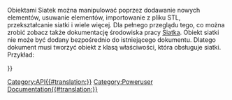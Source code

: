 <languages/>

{{VeryImportantMessage
|''(listopad 2018 r.)'' Informacje te mogą być niekompletne i nieaktualne. Najnowsze API - patrz [https://www.freecadweb.org/api dokumentacja API generowana automatycznie].}}

Obiektami Siatek można manipulować poprzez dodawanie nowych elementów, usuwanie elementów, importowanie z pliku STL, przekształcanie siatki i wiele więcej. Dla pełnego przeglądu tego, co można zrobić zobacz także dokumentację środowiska pracy [[Mesh_Workbench/pl|Siatka]]. Obiekt siatki nie może być dodany bezpośrednio do istniejącego dokumentu. Dlatego dokument musi tworzyć obiekt z klasą właściwości, która obsługuje siatki. Przykład:

{{Code|code=
m = Mesh.Mesh()
... # Operowanie siatką
d = FreeCAD.activeDocument() # Uzyskaj dostęp do aktywnego dokumentu
f = d.addObject("Mesh::Feature", "Mesh") # Utwórz cechę siatki
f.Mesh = m # Przypisanie obiektu siatki do właściwości wewnętrznej
d.recompute()
}}


{{APIFunction|addFacet|Facet|Dodaje wielokąt do siatki| }}
{{APIFunction|addFacets|list|Dodaje listę wielokątów do siatki| }}
{{APIFunction|addMesh|Mesh|Łączy tą siatkę z inną siatką.| }}
{{APIFunction|clear| |Oczyszcza siatkę| }}
{{APIFunction|coarsen| |Zmniejsza gęstość siatki| }}
{{APIFunction|collapseEdge|Edge|Usuwa krawędź i oba wielokąt, które dzielą tę krawędź| }}
{{APIFunction|collapseFacet|Facet|Usuwa wielokąt z siatki| }}
{{APIFunction|collapseFacets|list|Usuwa listę wielokątów z siatki| }}
{{APIFunction|copy| |Tworzy kopię siatki|obiekt siatki}}
{{APIFunction|countComponents| |Uzyskaj liczbę obszarów niezależnych topologicznie|integer}}
{{APIFunction|countNonUniformOrientedFacets| |Uzyskaj liczbę nieprawidłowo zorientowanych elementów.|integer}}
{{APIFunction|countSegments| |Podaj liczbę segmentów, która może być również równa 0|integer}}
{{APIFunction|crossSections| |Uzyskaj przekroje siatki poprzez różne płaszczyzny| }}
{{APIFunction|difference|Mesh|Różnica pomiędzy bieżącym a podanym obiektem siatki.| }}
{{APIFunction|fillupHoles| |Otwory do wypełniania| }}
{{APIFunction|fixDeformations| |Napraw zdeformowane wielokąty| }}
{{APIFunction|fixDegenerations| |Usuń zniekształcone wielokąty| }}
{{APIFunction|fixIndices| |Napraw wszystkie nieprawidłowe indeksy| }}
{{APIFunction|fixSelfIntersections| |Napraw samoprzecięcia| }}
{{APIFunction|flipNormals| |Odwróć wektory normalne| }}
{{APIFunction|foraminate| |Uzyskaj listę indeksów wielokątów i punktów przecięcia| }}
{{APIFunction|getPlanes| |Pobierz wszystkie płaszczyzny siatki jako segmenty. W najgorszym przypadku każdy trójkąt może być traktowany jako pojedyncza płaszczyzna, jeśli żaden z jego sąsiadów nie jest współpłaszczyznowy.| }}
{{APIFunction|getSegment|Uzyskaj listę indeksów wielokątów opisujących dany segment| }}
{{APIFunction|getSeparateComponents| |Zwraca listę zawierającą różne komponenty (wydzielone obszary) siatki jako oddzielne siatki.|lista}}
{{APIFunction|harmonizeNormals| |Dostosuj niewłaściwie zorientowane wielokąty| }}
{{APIFunction|hasNonManifolds| |Sprawdź, czy siatka ma elementy typu non-manifolds|boolean}}
{{APIFunction|hasNonUniformOrientedFacets| |Sprawdza czy siatka ma wielokąty o niespójnej orientacji| }}
{{APIFunction|hasSelfIntersections| |Sprawdź, czy siatka przecina samą siebie| }}
{{APIFunction|inner| |Pobierz część wewnątrz przecięcia| }}
{{APIFunction|insertVertex|Vertex|Wstawia wierzchołek do wielokąta| }}
{{APIFunction|intersect|Mesh|Przecięcie tego i podanego obiektu siatki| }}
{{APIFunction|isSolid| |Sprawdź, czy siatka jest bryłą| }}
{{APIFunction|meshFromSegment| |Tworzenie siatki z segmentu| }}
{{APIFunction|nearestFacetOnRay|tuple, tuple|Uzyskaj indeks i punkt przecięcia najbliższej półprostej. Pierwszym parametrem jest krotka trzech zmiennych określająca punkt bazowy półprostej, drugim parametrem jest krotka trzech zmiennych określająca kierunek. Wynikiem jest słownik z indeksem i punktem przecięcia lub pusty słownik, jeśli nie ma przecięcia|dictionary}}
{{APIFunction|offset|float|Przesuń punkt wzdłuż ich normalnych| }}
{{APIFunction|offsetSpecial|float|Przesuń punkt wzdłuż ich normalnych| }}
{{APIFunction|optimizeEdges| |Zoptymalizuj krawędzie, aby uzyskać ładniejsze wielokąty| }}
{{APIFunction|optimizeTopology| |Zoptymalizuj krawędzie, aby uzyskać ładniejsze wielokąty| }}
{{APIFunction|outer| |Pobierz część poza przecięciem| }}
{{APIFunction|printInfo| |Uzyskaj szczegółowe informacje na temat siatki| }}
{{APIFunction|read| |Wczytaj obiekt siatki z pliku.| }}
{{APIFunction|refine| |Dopracuj siatkę| }}
{{APIFunction|removeComponents|integer|Usuń elementy o liczbie wielokątów mniejszej lub równej podanej liczbie| }}
{{APIFunction|removeDuplicatedFacets| |Usuń zduplikowane wielokąty| }}
{{APIFunction|removeDuplicatedPoints| |Usuń zduplikowane punkty| }}
{{APIFunction|removeFacets|list|Usuń listę indeksów wielokątów z siatki| }}
{{APIFunction|removeFoldsOnSurface| |Usunąć fałdy na powierzchniach| }}
{{APIFunction|removeNonManifolds| |Usuń elementy typu non-manifolds| }}
{{APIFunction|rotate| |Zastosuj obrót do siatki| }}
{{APIFunction|setPoint|int, Vector|Ustawia punkt o indeksie| }}
{{APIFunction|smooth| |Wygładzić siatkę| }}
{{APIFunction|snapVertex| |Wstaw nowy wielokąt na granicy| }}
{{APIFunction|splitEdge| |Podział krawędzi| }}
{{APIFunction|splitEdges| |Podział wszystkich krawędzi| }}
{{APIFunction|splitFacet| |Podział wielokątów| }}
{{APIFunction|swapEdge| |Zamień wspólną krawędź z sąsiadem| }}
{{APIFunction|transform| |Zastosuj transformację do siatki| }}
{{APIFunction|transformToEigen| |Przekształć siatkę w jej bazę własną| }}
{{APIFunction|translate|Vector|Zastosuj przesunięcie do siatki| }}
{{APIFunction|unite|Mesh|Połączenie pomiędzy obecnym a podanym obiektem siatki| }}
{{APIFunction|write|string|Zapisz obiekt siatki do pliku| }}
{{APIFunction|writeInventor| |Zapisz siatkę w formacie OpenInventor do łańcucha znaków|a string}}
{{APIProperty|Area|Obszar obiektu siatki}}
{{APIProperty|CountEdges|Liczba wierzchołków obiektu siatki}}
{{APIProperty|CountFacets|Liczba wielokątów obiektu siatki}}
{{APIProperty|CountPoints|Liczba punktów obiektu siatki}}
{{APIProperty|Facets|Zbiór wielokątów. Za pomocą tego atrybutu można uzyskać dostęp do wielokątów siatki: for f in mesh.Facets: print f. Facet.Points jest listą krotek współrzędnych dla wierzchołków. Facet.PointIndices jest listą indeksów dla wierzchołków wielokątów. UWAGA! Przechowuj Wielokąty w zmiennej lokalnej, ponieważ jest ona generowana w locie, za każdym razem gdy jest dostępna}}
{{APIProperty|Points|Kolekcja punktów siatki; Dzięki temu atrybutowi można uzyskać dostęp do punktów siatki: for p in mesh.Points: print p.x, p.y, p.z,p.Index.UWAGA! przechowuj Punkty w zmiennej lokalnej, ponieważ jest ona generowana w locie, przy każdym dostępie}}
{{APIProperty|Topology|Punkty i indeksy wierzchołków jako krotki. Topology[0] jest listą wszystkich wierzchołków. Każdy z nich jest krotką 3 współrzędnych. Topology[1] jest listą wszystkich wielokątów. Każdy z nich jest listą indeksów wierzchołków w Topology[0] UWAGA! przechowuj Topology w zmiennej lokalnej, ponieważ jest ona generowana w locie, za każdym razem, gdy jest dostępna.}}
{{APIProperty|Volume|objętość obiektu siatki}}
{{APIProperty|BoundBox|Ramka ograniczająca obiektu}}
{{APIProperty|Matrix|Aktualna transformacja obiektu jako macierz}}
{{APIProperty|Placement|Aktualne przekształcenie obiektu jako umieszczenie}}


{{Userdocnavi{{#translation:}}}}
[[Category:API{{#translation:}}]]
[[Category:Poweruser Documentation{{#translation:}}]]
{{clear}}